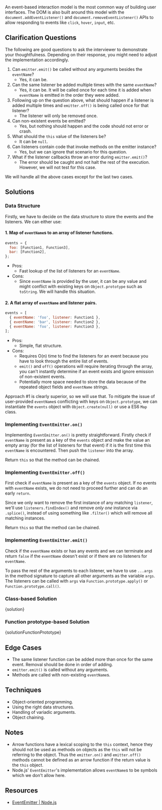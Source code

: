 

An event-based interaction model is the most common way of building user interfaces. The DOM is also built around this model with the `document.addEventListener()` and `document.removeEventListener()` APIs to allow responding to events like `click`, `hover`, `input`, etc.

## Clarification Questions

The following are good questions to ask the interviewer to demonstrate your thoughtfulness. Depending on their response, you might need to adjust the implementation accordingly.

1. Can `emitter.emit()` be called without any arguments besides the `eventName`?
   - Yes, it can be.
1. Can the same listener be added multiple times with the same `eventName`?
   - Yes, it can be. It will be called once for each time it is added when `eventName` is emitted in the order they were added.
1. Following up on the question above, what should happen if a listener is added multiple times and `emitter.off()` is being called once for that listener?
   - The listener will only be removed once.
1. Can non-existent events be emitted?
   - Yes, but nothing should happen and the code should not error or crash.
1. What should the `this` value of the listeners be?
   - It can be `null`.
1. Can listeners contain code that invoke methods on the emitter instance?
   - Yes, but we can ignore that scenario for this question.
1. What if the listener callbacks throw an error during `emitter.emit()`?
   - The error should be caught and not halt the rest of the execution. However, we will not test for this case.

We will handle all the above cases except for the last two cases.

## Solutions

### Data Structure

Firstly, we have to decide on the data structure to store the events and the listeners. We can either use:

#### 1. Map of `eventName`s to an array of listener functions.

```js
events = {
  foo: [Function1, Function3],
  bar: [Function2],
};
```

- Pros:
  - Fast lookup of the list of listeners for an `eventName`.
- Cons:
  - Since `eventName` is provided by the user, it can be any value and might conflict with existing keys on `Object.prototype` such as `toString`. We will handle this situation.

#### 2. A flat array of `eventName` and listener pairs.

```js
events = [
  { eventName: 'foo', listener: Function1 },
  { eventName: 'bar', listener: Function2 },
  { eventName: 'foo', listener: Function3 },
];
```

- Pros:
  - Simple, flat structure.
- Cons:
  - Requires O(n) time to find the listeners for an event because you have to look through the entire list of events.
  - `emit()` and `off()` operations will require iterating through the array, you can't instantly determine if an event exists and ignore emission of non-existent events.
  - Potentially more space needed to store the data because of the repeated object fields and `eventName` strings.

Approach #1 is clearly superior, so we will use that. To mitigate the issue of user-provided `eventName`s conflicting with keys on `Object.prototype`, we can instantiate the `events` object with `Object.create(null)` or use a ES6 `Map` class.

### Implementing `EventEmitter.on()`

Implementing `EventEmitter.on()` is pretty straightforward. Firstly check if `eventName` is present as a key of the `events` object and make the value an empty array (for the list of listeners for that event) if it is the first time this `eventName` is encountered. Then push the `listener` into the array.

Return `this` so that the method can be chained.

### Implementing `EventEmitter.off()`

First check if `eventName` is present as a key of the `events` object. If no events with `eventName` exists, we do not need to proceed further and can do an early `return`.

Since we only want to remove the first instance of any matching `listener`, we'll use `listeners.findIndex()` and remove _only one_ instance via `.splice()`, instead of using something like `.filter()` which will remove all matching instances.

Return `this` so that the method can be chained.

### Implementing `EventEmitter.emit()`

Check if the `eventName` exists or has any events and we can terminate and return `false` if the `eventName` doesn't exist or if there are no listeners for `eventName`.

To pass the rest of the arguments to each listener, we have to use `...args` in the method signature to capture all other arguments as the variable `args`. The listeners can be called with `args` via `Function.prototype.apply()` or `Function.prototype.call()`.

### Class-based Solution

<MDXCodeBlock>{solution}</MDXCodeBlock>

### Function prototype-based Solution

<MDXCodeBlock>{solutionFunctionPrototype}</MDXCodeBlock>

## Edge Cases

- The same listener function can be added more than once for the same event. Removal should be done in order of adding.
- `emitter.emit()` is called without any arguments.
- Methods are called with non-existing `eventName`s.

## Techniques

- Object-oriented programming.
- Using the right data structures.
- Handling of variadic arguments.
- Object chaining.

## Notes

- Arrow functions have a lexical scoping to the `this` context, hence they should not be used as methods on objects as the `this` will not be referring to the object. Thus the `emitter.on()` and `emitter.off()` methods cannot be defined as an arrow function if the return value is the `this` object.
- Node.js' `EventEmitter`'s implementation allows `eventName`s to be symbols which we don't allow here.

## Resources

- [EventEmitter | Node.js](https://nodejs.org/api/events.html#class-eventemitter)

